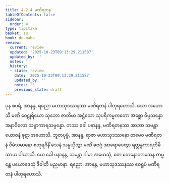 ```yaml
---
title: 4.2.4 မဏိရတန
tableOfContents: false
sidebar:
  order: 4
type: tipitaka
basket: su
book: dn-maha
review:
  current: review
  updated: '2025-10-23T09:13:29.211587'
  updated_by: ''
  notes: ''
  history:
  - state: review
    date: '2025-10-23T09:13:29.211587'
    updated_by: ''
    notes: ''
    previous_state: draft
---
```



<ReviewStatus review={frontmatter.review} showDetails={true} />

<HypothesisAnnotation frontmatter={frontmatter} />

<DynamicBreadcrumb />

<Division number="248" book="dn-maha" e="ch" v="7" p="143">

<Paragraph number="545" book="dn-maha">
ပုန စပရံ, အာနန္ဒ, ရညော မဟာသုဒဿနဿ မဏိရတနံ ပါတုရဟောသိ. သော အဟောသိ မဏိ ဝေဠုရိယော သုဘော ဇာတိမာ အဋ္ဌံသော သုပရိကမ္မကတော အစ္ဆော ဝိပ္ပသန္နော အနာဝိလော သဗ္ဗာကာရသမ္ပန္နော. တဿ ခေါ ပနာနန္ဒ, မဏိရတနဿ အာဘာ သမန္တာ ယောဇနံ ဖုဋာ အဟောသိ. ဘူတပုဗ္ဗံ, အာနန္ဒ, ရာဇာ မဟာသုဒဿနော တမေဝ မဏိရတနံ ဝီမံသမာနော စတုရင်္ဂိနိံ သေနံ သန္နယှိတွာ မဏိံ ဓဇဂ္ဂံ အာရောပေတွာ ရတ္တန္ဓကာရတိမိသာယ ပါယာသိ. ယေ ခေါ ပနာနန္ဒ, သမန္တာ ဂါမာ အဟေသုံ, တေ တေနောဘာသေန ကမ္မန္တေ ပယောဇေသုံ ဒိဝါတိ မညမာနာ. ရညော, အာနန္ဒ, မဟာသုဒဿနဿ ဧဝရူပံ မဏိရတနံ ပါတုရဟောသိ.
</Paragraph>
</Division>